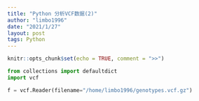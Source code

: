 ```yaml
---
title: "Python 分析VCF数据(2)"
author: "limbo1996"
date: "2021/1/27"
layout: post
tags: Python
---
```


```r
knitr::opts_chunk$set(echo = TRUE, comment = ">>")
```

```python
from collections import defaultdict
import vcf
```

```python
f = vcf.Reader(filename="/home/limbo1996/genotypes.vcf.gz")

```
